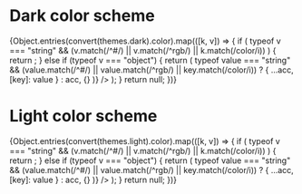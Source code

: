 

<Meta title="Complex Colors" />

# Dark color scheme

<div style={{ background: "#202020" }}>
    <ThemeProvider theme={ensure(themes.dark)}>
        <ColorPalette>
            {Object.entries(convert(themes.dark).color).map(([k, v]) => {
                if (
                    typeof v === "string" &&
                    (v.match(/^#/) || v.match(/^rgb/) || k.match(/color/i))
                ) {
                    return <ColorItem key={k} title={k} colors={{ [k]: v }} />;
                } else if (typeof v === "object") {
                    return (
                        <ColorItem
                            key={k}
                            title={k}
                            colors={Object.entries(v).reduce(
                                (acc, [key, value]) =>
                                    typeof value === "string" &&
                                    (value.match(/^#/) ||
                                        value.match(/^rgb/) ||
                                        key.match(/color/i))
                                        ? { ...acc, [key]: value }
                                        : acc,
                                {}
                            )}
                        />
                    );
                }
                return null;
            })}
        </ColorPalette>
    </ThemeProvider>
</div>

# Light color scheme

<div styles={{ background: "#eeeeee" }}>
    <ColorPalette>
        {Object.entries(convert(themes.light).color).map(([k, v]) => {
            if (
                typeof v === "string" &&
                (v.match(/^#/) || v.match(/^rgb/) || k.match(/color/i))
            ) {
                return <ColorItem key={k} title={k} colors={{ [k]: v }} />;
            } else if (typeof v === "object") {
                return (
                    <ColorItem
                        key={k}
                        title={k}
                        colors={Object.entries(v).reduce(
                            (acc, [key, value]) =>
                                typeof value === "string" &&
                                (value.match(/^#/) ||
                                    value.match(/^rgb/) ||
                                    key.match(/color/i))
                                    ? { ...acc, [key]: value }
                                    : acc,
                            {}
                        )}
                    />
                );
            }
            return null;
        })}
    </ColorPalette>
</div>
